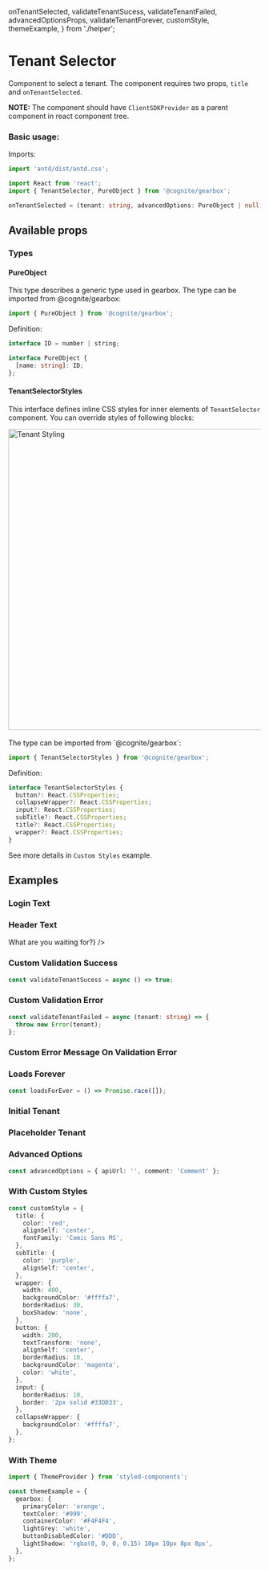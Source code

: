 onTenantSelected,
validateTenantSucess,
validateTenantFailed,
advancedOptionsProps,
validateTenantForever,
customStyle,
themeExample,
} from './helper';

<Meta title="Others/TenantSelector" />

# Tenant Selector

Component to select a tenant.
The component requires two props, `title` and `onTenantSelected`.

**NOTE:** The component should have `ClientSDKProvider` as a parent component in react component tree.

### Basic usage:

Imports:

```typescript
import 'antd/dist/antd.css';

import React from 'react';
import { TenantSelector, PureObject } from '@cognite/gearbox';
```
```typescript
onTenantSelected = (tenant: string, advancedOptions: PureObject | null) => {};
```

<Preview>
  <Story name="Basic Usage" >
    <TenantSelector
      title="Example app"
      onTenantSelected={onTenantSelected}
    />
  </Story>
</Preview>

## Available props

<Props of={TenantSelectorWithoutTheme} />

### Types

#### PureObject

This type describes a generic type used in gearbox.
The type can be imported from @cognite/gearbox:

```typescript
import { PureObject } from '@cognite/gearbox';
```

Definition:

```typescript
interface ID = number | string;

interface PureObject {
  [name: string]: ID;
};

```

#### TenantSelectorStyles

This interface defines inline CSS styles for inner elements of `TenantSelector` component.
You can override styles of following blocks:

<img src="tenant_selector/styling_schema.jpg" alt="Tenant Styling" width="600px"/>
<br/><br/>
The type can be imported from `@cognite/gearbox`:

```typescript
import { TenantSelectorStyles } from '@cognite/gearbox';
```

Definition:

```typescript
interface TenantSelectorStyles {
  button?: React.CSSProperties;
  collapseWrapper?: React.CSSProperties;
  input?: React.CSSProperties;
  subTitle?: React.CSSProperties;
  title?: React.CSSProperties;
  wrapper?: React.CSSProperties;
}
```

See more details in `Custom Styles` example.

## Examples

### Login Text

<Preview>
  <Story name="Login Text" >
    <TenantSelector
      title="Example app"
      onTenantSelected={onTenantSelected}
      header="Your company"
      loginText="LET'S ROLL!"
    />
  </Story>
</Preview>

### Header Text

<Preview>
  <Story name="Header Text" >
    <TenantSelector
      title="Example app"
      onTenantSelected={onTenantSelected}
      header={<em>What are you waiting for?</em>}
    />
  </Story>
</Preview>

### Custom Validation Success

```typescript
const validateTenantSucess = async () => true;
```

<Preview>
  <Story name="Custom Validation Success" >
    <TenantSelector
      title="Example app"
      onTenantSelected={onTenantSelected}
      validateTenant={validateTenantSucess}
    />
  </Story>
</Preview>

### Custom Validation Error

```typescript
const validateTenantFailed = async (tenant: string) => {
  throw new Error(tenant);
};
```

<Preview>
  <Story name="Custom Validation Error" >
    <TenantSelector
      title="Example app"
      onTenantSelected={onTenantSelected}
      validateTenant={validateTenantFailed}
    />
  </Story>
</Preview>

### Custom Error Message On Validation Error

<Preview>
  <Story name="Custom Error Message On Validation Error" >
    <TenantSelector
      title="Example app"
      onTenantSelected={onTenantSelected}
      unknownMessage="ARE YOU NUTS?!"
      validateTenant={validateTenantFailed}
    />
  </Story>
</Preview>

### Loads Forever

```typescript
const loadsForEver = () => Promise.race([]);
```

<Preview>
  <Story name="Loads Forever" >
    <TenantSelector
      title="Example app"
      onTenantSelected={onTenantSelected}
      validateTenant={validateTenantForever}
    />
  </Story>
</Preview>

### Initial Tenant

<Preview>
  <Story name="Initial Tenant" >
    <TenantSelector
      title="Example app"
      onTenantSelected={onTenantSelected}
      initialTenant="sample-tenant"
    />
  </Story>
</Preview>

### Placeholder Tenant

<Preview>
  <Story name="Placeholder Tenant" >
    <TenantSelector
      title="Example app"
      onTenantSelected={onTenantSelected}
      placeholder="Enter your company's CDP project name"
    />
  </Story>
</Preview>

### Advanced Options

```typescript
const advancedOptions = { apiUrl: '', comment: 'Comment' };
```

<Preview>
  <Story name="Advanced Options" >
    <TenantSelector
      title="Example app"
      onTenantSelected={onTenantSelected}
      advancedOptions={advancedOptionsProps}
    />
  </Story>
</Preview>

### With Custom Styles

```typescript
const customStyle = {
  title: {
    color: 'red',
    alignSelf: 'center',
    fontFamily: 'Comic Sans MS',
  },
  subTitle: {
    color: 'purple',
    alignSelf: 'center',
  },
  wrapper: {
    width: 400,
    backgroundColor: '#ffffa7',
    borderRadius: 30,
    boxShadow: 'none',
  },
  button: {
    width: 200,
    textTransform: 'none',
    alignSelf: 'center',
    borderRadius: 10,
    backgroundColor: 'magenta',
    color: 'white',
  },
  input: {
    borderRadius: 10,
    border: '2px solid #33DD33',
  },
  collapseWrapper: {
    backgroundColor: '#ffffa7',
  },
};
```

<Preview>
  <Story name="With Custom Styles" >
    <TenantSelector
      title="Example app"
      onTenantSelected={onTenantSelected}
      advancedOptions={advancedOptionsProps}
      styles={customStyle}
    />
  </Story>
</Preview>

### With Theme

```typescript
import { ThemeProvider } from 'styled-components';

const themeExample = {
  gearbox: {
    primaryColor: 'orange',
    textColor: '#999',
    containerColor: '#F4F4F4',
    lightGrey: 'white',
    buttonDisabledColor: '#DDD',
    lightShadow: 'rgba(0, 0, 0, 0.15) 10px 10px 8px 8px',
  },
};
```

<Preview>
  <Story name="With Theme" >
    <ThemeProvider theme={themeExample}><TenantSelector title="Styled App" onTenantSelected={onTenantSelected} /></ThemeProvider>
  </Story>
</Preview>

